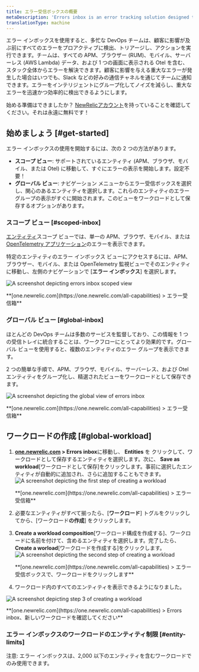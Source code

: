 ```yaml
---
title: エラー受信ボックスの概要
metaDescription: 'Errors inbox is an error tracking solution designed to give you the tools to proactively detect, triage, and resolve errors across your full application stack.'
translationType: machine
---
```







エラー インボックスを使用すると、多忙な DevOps チームは、顧客に影響が及ぶ前にすべてのエラーをプロアクティブに検出、トリアージし、アクションを実行できます。チームは、すべての APM、ブラウザー (RUM)、モバイル、サーバーレス (AWS Lambda) データ、および 1 つの画面に表示される Otel を含む、スタック全体からエラーを解決できます。顧客に影響を与える重大なエラーが発生した場合はいつでも、Slack などの好みの通信チャネルを通じてチームに通知できます。エラーをインテリジェントにグループ化してノイズを減らし、重大なエラーを迅速かつ効率的に検出できるようにします。

始める準備はできましたか？ [NewRelicアカウント](https://newrelic.com/signup)を持っていることを確認してください。それは永遠に無料です！

## 始めましょう [#get-started]

エラー インボックスの使用を開始するには、次の 2 つの方法があります。

* **スコープ ビュー**: サポートされているエンティティ (APM、ブラウザ、モバイル、または Otel) に移動して、すぐにエラーの表示を開始します。設定不要！
* **グローバル ビュー**: ナビゲーション メニューからエラー受信ボックスを選択し、関心のあるエンティティを選択します。これらのエンティティのエラー グループの表示がすぐに開始されます。このビューをワークロードとして保存するオプションがあります。

### スコープ ビュー [#scoped-inbox]

[エンティティ](/docs/new-relic-solutions/new-relic-one/core-concepts/what-entity-new-relic)スコープ ビューでは、単一の APM、ブラウザ、モバイル、または[OpenTelemetry アプリケーション](/docs/more-integrations/open-source-telemetry-integrations/opentelemetry/opentelemetry-introduction/#benefits)のエラーを表示できます。

特定のエンティティのエラー インボックス ビューにアクセスするには、APM、ブラウザー、モバイル、または OpenTelemetry 監視ビューでそのエンティティに移動し、左側のナビゲーションで \[**エラー インボックス**] を選択します。

<img
  title="Scoped view "
  alt="A screenshot depicting errors inbox scoped view"
  src={errorsinboxScopedView}
/>

<figcaption>
  **[one.newrelic.com](https://one.newrelic.com/all-capabilities) > エラー受信箱**
</figcaption>

### グローバル ビュー [#global-inbox]

ほとんどの DevOps チームは多数のサービスを監督しており、この情報を 1 つの受信トレイに統合することは、ワークフローにとってより効果的です。グローバル ビューを使用すると、複数のエンティティのエラー グループを表示できます。

2 つの簡単な手順で、APM、ブラウザ、モバイル、サーバーレス、および Otel エンティティをグループ化し、精選されたビューをワークロードとして保存できます。

<img
  title="Global view"
  alt="A screenshot depicting the global view of errors inbox"
  src={errorsinboxGlobalView}
/>

<figcaption>
  **[one.newrelic.com](https://one.newrelic.com/all-capabilities) > エラー受信箱**
</figcaption>

## ワークロードの作成 [#global-workload]

1. **[one.newrelic.com](https://one.newrelic.com/all-capabilities) > Errors inbox**に移動し、 **Entities** を クリックして、ワークロードとして保存するエンティティを選択します。次に、 **Save as workload**\[ワークロードとして保存]をクリックします。事前に選択したエンティティが自動的に追加され、さらに追加することもできます。<img title="Errors inbox for Entities" alt="A screenshot depicting the first step of creating a workload" src={errorsinboxCreateaWorkloadStep1}/>

   <figcaption>
     **[one.newrelic.com](https://one.newrelic.com/all-capabilities) > エラー受信箱**
   </figcaption>

2. 必要なエンティティがすべて揃ったら、\[**ワークロード**] トグルをクリックしてから、\[ワークロード**の作成**] をクリックします。

3. **Create a workload composition**\[ワークロード構成を作成する]、ワークロードに名前を付けて、含めるエンティティを選択します。完了したら、 **Create a worload**\[ワークロードを作成する]をクリックします。<img title="Errors inbox for Workloads" alt="A screenshot depicting the second step of creating a workload" src={errorsinboxCreateaWorkloadStep2}/>

   <figcaption>
     **[one.newrelic.com](https://one.newrelic.com/all-capabilities) > エラー受信ボックスで、ワークロードをクリックします**
   </figcaption>

4. ワークロード内のすべてのエンティティを表示できるようになりました。

<img
  title="Your new workload"
  alt="A screenshot depicting step 3 of creating a workload"
  src={errorsinboxCreateaWorkloadStep3}
/>

<figcaption>
  **[one.newrelic.com](https://one.newrelic.com/all-capabilities) > Errors inbox、新しいワークロードを確認してください**
</figcaption>

### エラー インボックスのワークロードのエンティティ制限 [#entity-limits]

注意: エラー インボックスは、2,000 以下のエンティティを含むワークロードでのみ使用できます。